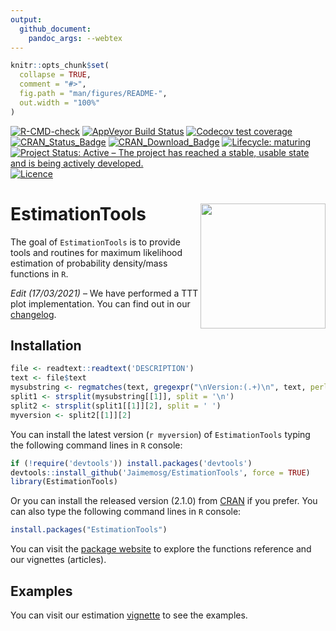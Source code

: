 ```yaml
---
output:
  github_document:
    pandoc_args: --webtex
---
```


<!-- README.md is generated from README.Rmd. Please edit that file -->

```r
knitr::opts_chunk$set(
  collapse = TRUE,
  comment = "#>",
  fig.path = "man/figures/README-",
  out.width = "100%"
)
```

<!-- badges: start -->
[![R-CMD-check](https://github.com/Jaimemosg/EstimationTools/workflows/R-CMD-check/badge.svg)](https://github.com/Jaimemosg/EstimationTools/actions)
[![AppVeyor Build Status](https://ci.appveyor.com/api/projects/status/github/Jaimemosg/EstimationTools?branch=master&svg=true)](https://ci.appveyor.com/project/Jaimemosg/EstimationTools)
[![Codecov test coverage](https://codecov.io/gh/Jaimemosg/EstimationTools/branch/master/graph/badge.svg)](https://codecov.io/gh/Jaimemosg/EstimationTools?branch=master)
[![CRAN\_Status\_Badge](http://www.r-pkg.org/badges/version-ago/EstimationTools)](https://cran.r-project.org/package=EstimationTools)
[![CRAN\_Download\_Badge](http://cranlogs.r-pkg.org/badges/EstimationTools)](https://cran.r-project.org/package=EstimationTools) 
[![Lifecycle: maturing](https://img.shields.io/badge/lifecycle-maturing-blue.svg)](https://lifecycle.r-lib.org/articles/stages.html#maturing)
[![Project Status: Active – The project has reached a stable, usable state and is being actively developed.](https://www.repostatus.org/badges/latest/active.svg)](https://www.repostatus.org/#active)
[![Licence](https://img.shields.io/badge/licence-GPL--3-blue.svg)](https://www.gnu.org/licenses/gpl-3.0.en.html)

<!-- [![Travis build status](https://travis-ci.org/Jaimemosg/EstimationTools.svg?branch=master)](https://travis-ci.org/Jaimemosg/EstimationTools) -->
<!-- [![Dependencies](https://tinyverse.netlify.com/badge/EstimationTools)](https://cran.r-project.org/package=EstimationTools) -->

<!-- badges: end -->

# EstimationTools <img src="man/figure/ETLogo.png" align="right" height="200"/>

The goal of `EstimationTools` is to provide tools and routines for maximum likelihood estimation of probability density/mass functions in `R`.

_Edit (17/03/2021)_ -- We have performed a TTT plot implementation. You can find out in our [changelog](https://jaimemosg.github.io/EstimationTools/news/index.html).

<!-- _Edit (27/07/2020)_ -- We have implemented new tools and we have performed some deep modifications in our `summary` method for `maxlogL` objects. You can find out in our [changelog](https://jaimemosg.github.io/EstimationTools/news/index.html). -->

## Installation

```r
file <- readtext::readtext('DESCRIPTION')
text <- file$text
mysubstring <- regmatches(text, gregexpr("\nVersion:(.+)\n", text, perl = TRUE))
split1 <- strsplit(mysubstring[[1]], split = '\n')
split2 <- strsplit(split1[[1]][2], split = ' ')
myversion <- split2[[1]][2]
```

You can install the latest version (`r myversion`) of `EstimationTools` typing the following command lines
in `R` console:

``` r
if (!require('devtools')) install.packages('devtools')
devtools::install_github('Jaimemosg/EstimationTools', force = TRUE)
library(EstimationTools)
```

<!-- `r utils::packageVersion("EstimationTools")` -->
Or you can install the released version (2.1.0) from  [CRAN](https://cran.r-project.org/package=EstimationTools) if you prefer. You can also type the following command lines
in `R` console:

```r
install.packages("EstimationTools")
```

You can visit the [package website](https://Jaimemosg.github.io/EstimationTools/) to explore the functions reference and our vignettes (articles).

## Examples
You can visit our estimation [vignette](https://jaimemosg.github.io/EstimationTools/articles/Examples.html) to see the examples.
